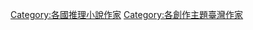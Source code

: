 {{Catnav|頁面分類|各國推理小說作家}}
{{Catnav|頁面分類|依創作主題分類的臺灣作家}}

[[Category:各國推理小說作家‎|Category:各國推理小說作家‎]]
[[Category:各創作主題臺灣作家|Category:各創作主題臺灣作家]]